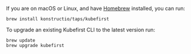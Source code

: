 If you are on macOS or Linux, and have [Homebrew](https://brew.sh) installed, you can run:

```shell
brew install konstructio/taps/kubefirst
```

To upgrade an existing Kubefirst CLI to the latest version run:

```shell
brew update
brew upgrade kubefirst
